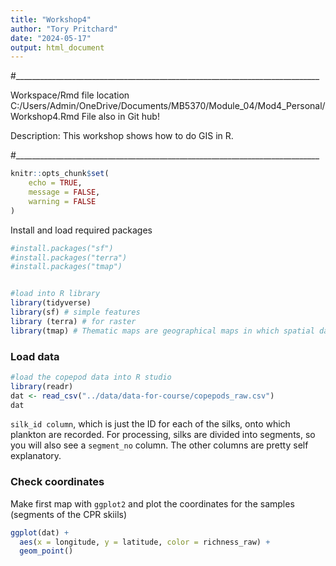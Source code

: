 ```yaml
---
title: "Workshop4"
author: "Tory Pritchard"
date: "2024-05-17"
output: html_document
---
```


#____________________________________________________________________________

Workspace/Rmd file location
C:/Users/Admin/OneDrive/Documents/MB5370/Module_04/Mod4_Personal/Workshop4.Rmd
File also in Git hub!

Description: This workshop shows how to do GIS in R.

#____________________________________________________________________________

```r
knitr::opts_chunk$set(
	echo = TRUE,
	message = FALSE,
	warning = FALSE
)
```

Install and load required packages
```r
#install.packages("sf") 
#install.packages("terra")
#install.packages("tmap")


#load into R library
library(tidyverse)
library(sf) # simple features
library (terra) # for raster
library(tmap) # Thematic maps are geographical maps in which spatial data distributions are visualized
```


### Load data
```r
#load the copepod data into R studio
library(readr)
dat <- read_csv("../data/data-for-course/copepods_raw.csv")
dat
```
`silk_id column`, which is just the ID for each of the silks, onto which plankton are recorded. 
For processing, silks are divided into segments, so you will also see a `segment_no` column. The other columns are pretty self explanatory.


### Check coordinates
Make first map with `ggplot2` and plot the coordinates for the samples (segments of the CPR skiils)
```r
ggplot(dat) + 
  aes(x = longitude, y = latitude, color = richness_raw) +
  geom_point()
```

